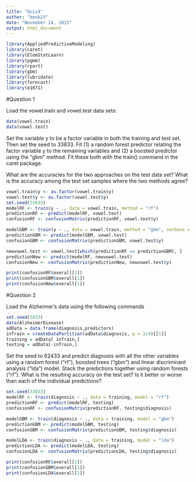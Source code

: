 ```yaml
---
title: "Quiz4"
author: "kmok23"
date: "November 24, 2015"
output: html_document
---
```


```r
library(AppliedPredictiveModeling)
library(caret)
library(ElemStatLearn)
library(pgmm)
library(rpart)
library(gbm) 
library(lubridate)
library(forecast)
library(e1071)
```

#Question 1

Load the vowel.train and vowel.test data sets:
```r
data(vowel.train)
data(vowel.test)
```
Set the variable y to be a factor variable in both the training and test set. 
Then set the seed to 33833. Fit (1) a random forest predictor relating the 
factor variable y to the remaining variables and (2) a boosted predictor using 
the "gbm" method. Fit these both with the train() command in the caret package. 

What are the accuracies for the two approaches on the test data set? What is the
accuracy among the test set samples where the two methods agree?

```r
vowel.train$y <- as.factor(vowel.train$y)
vowel.test$y <- as.factor(vowel.test$y)
set.seed(33833)
modelRF <- train(y ~ ., data = vowel.train, method = "rf")
predictionRF <- predict(modelRF, vowel.test)
confusionRF <- confusionMatrix(predictionRF, vowel.test$y)

modelGBM <- train(y ~ ., data = vowel.train, method = "gbm", verbose = FALSE)
predictionGBM <- predict(modelGBM, vowel.test)
confusionGBM <- confusionMatrix(predictionGBM, vowel.test$y)

newvowel.test <- vowel.test[which(predictionRF == predictionGBM), ]
predictionNew <- predict(modelRF, newvowel.test)
confusionNew <- confusionMatrix(predictionNew, newvowel.test$y)

print(confusionRF$overall[1])
print(confusionGBM$overall[1])
print(confusionNew$overall[1])
```

#Question 2

Load the Alzheimer's data using the following commands
```r
set.seed(3433)
data(AlzheimerDisease)
adData = data.frame(diagnosis,predictors)
inTrain = createDataPartition(adData$diagnosis, p = 3/4)[[1]]
training = adData[ inTrain,]
testing = adData[-inTrain,]
```
Set the seed to 62433 and predict diagnosis with all the other variables using a
random forest ("rf"), boosted trees ("gbm") and linear discriminant analysis 
("lda") model. Stack the predictions together using random forests ("rf"). What 
is the resulting accuracy on the test set? Is it better or worse than each of 
the individual predictions?

```r
set.seed(33833)
modelRF <- train(diagnosis ~ ., data = training, model = "rf")
predictionRF <- predict(modelRF, testing)
confusionRF <- confusionMatrix(predictionRF, testing$diagnosis)

modelGBM <- train(diagnosis ~ ., data = training, model = "gbm")
predictionGBM <- predict(modelGBM, testing)
confusionGBM <- confusionMatrix(predictionGBM, testing$diagnosis)

modelLDA <- train(diagnosis ~ ., data = training, model = "lda")
predictionLDA <- predict(modelLDA, testing)
confusionLDA <- confusionMatrix(predictionLDA, testing$diagnosis)

print(confusionRF$overall[1])
print(confusionGBM$overall[1])
print(confusionLDA$overall[1])
```